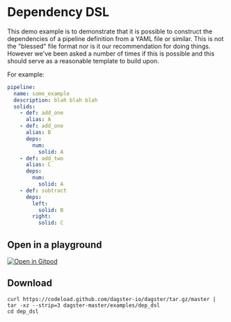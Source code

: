 
# Dependency DSL

<ExampleReferenceLink filePath="examples/dep_dsl" />

This demo example is to demonstrate that it is possible to construct
the dependencies of a pipeline definition from a YAML file or similar.
This is not the "blessed" file format nor is it our recommendation for
doing things. However we've been asked a number of times if this is possible
and this should serve as a reasonable template to build upon.

For example:

```YAML
pipeline:
  name: some_example
  description: blah blah blah
  solids:
    - def: add_one
      alias: A
    - def: add_one
      alias: B
      deps:
        num:
          solid: A
    - def: add_two
      alias: C
      deps:
        num:
          solid: A
    - def: subtract
      deps:
        left:
          solid: B
        right:
          solid: C
```

## Open in a playground

[![Open in Gitpod](https://gitpod.io/button/open-in-gitpod.svg)](https://gitpod.io/#EXAMPLE=dep_dsl/https://github.com/dagster-io/dagster)

## Download

```
curl https://codeload.github.com/dagster-io/dagster/tar.gz/master | tar -xz --strip=3 dagster-master/examples/dep_dsl
cd dep_dsl
```
